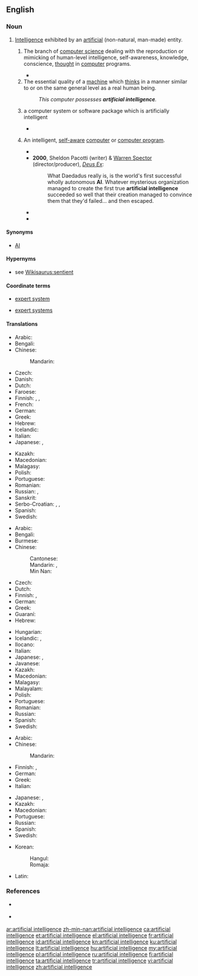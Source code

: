 ==English==
{{wikipedia}}

===Noun===
{{en-noun|head=[[artificial]] [[intelligence]]}}

# [[intelligence|Intelligence]] exhibited by an [[artificial]] (non-natural, man-made) entity.
## {{context|artificial intelligence|lang=en}} The branch of [[computer science]] dealing with the reproduction or mimicking of human-level intelligence, self-awareness, knowledge, conscience, [[thought]] in [[computer]] programs.
##* {{quote-book
|year=1988
|first=Marvin
|last=Minsky
|authorlink=Marvin Minsky
|title=The Society of Mind
|passage=Research in the modern science of '''Artificial Intelligence''' started only in the 1950's, stimulated by the invention of modern computers. This inspired a flood of new ideas about how machines could do what only minds had done previously.
}}
## The essential quality of a [[machine]] which [[think]]s in a manner similar to or on the same general level as a real human being.
##: ''This computer possesses '''artificial intelligence'''.''
## {{context|computing|lang=en}} a computer system or software package which is artificially intelligent
##* {{quote-news
|date=2013-03-19
|author=
|title=Sniper: Ghost Warrior 2 review – scope for improvement
|newspaper=The Metro (UK)
|url=http://metro.co.uk/2013/03/19/sniper-ghost-warrior-2-review-scope-for-improvement-3548339/
|passage=The original Sniper: Ghost Warrior was a surprise hit when it was released in 2010. A surprise because it seemed an unequivocally awful game, with half broken graphics and '''artificial intelligence''', a tediously linear story campaign, and an undernourished multiplayer mode.
}}
## {{context|chiefly|science fiction|lang=en}} An intelligent, [[self-aware]] [[computer]] or [[computer program]].
##* {{quote-book
|year=1973
|first=Gardner
|last=Dozois
|authorlink=Gardner Dozois
|title=Chains of the Sea
|section=Chains of the Sea
|page=83
|isbn=9780840763143
|passage=While the humans scurried in confusion, the '''Artificial Intelligence''' (AI) created by MIT/Bell Labs linked itself into the network of high-speed, twentieth generation computers placed at its disposal by a Red Alert Priority, evaluated data thoughtfully for a minute and a half and then proceeded to get in touch with its opposite number in the Russian Republics.
}}
##* '''2000''', Sheldon Pacotti (writer) & [[wikipedia:Warren Spector|Warren Spector]] (director/producer), ''[[wikipedia:Deus Ex|Deus Ex]]'':
##*: What Daedadus really is, is the world's first successful wholly autonomous '''AI'''. Whatever mysterious organization managed to create the first true '''artificial intelligence''' succeeded so well that their creation managed to convince them that they'd failed... and then escaped.
##* {{quote-video
|year=2001
|date=January 15
|people=[[wikipedia:Walter Jon Williams|Walter Jon Williams]] (screenwriter)
|title=All Great Neptune's Ocean
|series=Andromeda
|season=1
|number=10
|passage=Dylan Hunt: "This is Captain Dylan Hunt of the High Guard. Investigation has shown that an '''Artificial Intelligence''' was involved in the tragic death of your President. In such a case, Commonwealth law demands that the AI's personality be completely erased."
}}
##* {{quote-book
|year=2009
|title=Terminator and Philosophy: I'll Be Back, Therefore I Am
|first=Josh
|last=Weisberg
|chapter=It Stands to Reason: Skynet and Self-preservation
|isbn=9780470447987
|passage=Also remember that Skynet's an '''artificial ''intelligence'''''. Intelligence, for our purpose, means being able to use reason in order to achieve your goals.
}}

====Synonyms====
* [[AI]]

====Hypernyms====
* {{sense|self-aware computer}} see [[Wikisaurus:sentient]]

====Coordinate terms====
* {{sense|deployed product}} [[expert system]]
* {{sense|subbranch of computer science}} [[expert systems]]

====Translations====
{{trans-top|intelligence exhibited by an artificial entity}}
* Arabic: {{t|ar|ذَكَاء اِصْطِنَاعِيّ|m}}
* Bengali: {{t|bn|কৃত্রিম বুদ্ধিমত্তা|tr=kritrim buddhimôtta|sc=Beng}}
* Chinese:
*: Mandarin: {{t+|cmn|人工智能|tr=réngōng zhìnéng|sc=Hani}}
* Czech: {{t|cs|umělá inteligence|f}}
* Danish: {{t|da|kunstig intelligens|c}}
* Dutch: {{t|nl|kunstmatige intelligentie|f}}
* Faroese: {{t|fo|gjørt vit|n}}
* Finnish: {{t+|fi|keinoäly}}, {{t+|fi|tekoäly}}, {{t+|fi|äly}}
* French: {{t+|fr|intelligence artificielle|f}}
* German: {{t|de|künstliche Intelligenz}}
* Greek: {{t+|el|τεχνητή νοημοσύνη|f}}
* Hebrew: {{t+|he|אינטליגנציה מלאכותית|f|tr=inteligentsyah melakhutit|sc=Hebr}}
* Icelandic: {{t|is|gervigreind|f}}
* Italian: {{t+|it|intelligenza artificiale}}
* Japanese: {{t|ja|人工知能|tr=じんこうちのう, jinkō chinō}}, {{t|ja|アーティフィシャルインテリジェンス|tr=ātifisharuinterijensu}}
{{trans-mid}}
* Kazakh: {{t|kk|жасанды интеллект|sc=Cyrl}}
* Macedonian: {{t|mk|вештачка интелигенција|f}}
* Malagasy: {{t+|mg|haranita-tsaina voatrolombelona}}
* Polish: {{t|pl|sztuczna inteligencja|f}}
* Portuguese: {{t+|pt|inteligência artificial|f}}
* Romanian: {{t+|ro|inteligență artificială|f}}
* Russian: {{t|ru|иску́сственный интелле́кт|m}}, {{t+|ru|ИИ́|m}}
* Sanskrit: {{t|sa|कृत्रिम बुद्धिमता|f|tr=kritrima buddhimatā|sc=Deva}}
* Serbo-Croatian: {{t|sh|umetna inteligencija}}, {{t|sh|umjetna inteligencija}}, {{t|sh|veštačka inteligencija}}
* Spanish: {{t+|es|inteligencia artificial}}
* Swedish: {{t|sv|artificiell intelligens|c}}
{{trans-bottom}}

{{trans-top|branch of computer science}}
* Arabic: {{t|ar|ذَكَاء اِصْطِنَاعِيّ|m}}
* Bengali: {{t|bn|কৃত্রিম বুদ্ধিমত্তা|sc=Beng}}
* Burmese: {{t|my|ဉာဏ်တု|tr=nyantu|sc=Mymr}}
* Chinese:
*: Cantonese: {{t|yue|人工智能|tr=jan4 gung1 zi3 nang4|sc=Hani}}
*: Mandarin: {{t+|cmn|人工智能|tr=réngōng zhìnéng|sc=Hani}}, {{t+|cmn|人工智慧|tr=réngōng zhìhuì|sc=Hani}}
*: Min Nan: {{t|nan|人工智能|tr=jîn-kang tì-lêng, lîn-kang tì-lêng|sc=Hani}}
* Czech: {{t|cs|umělá inteligence|f}}
* Dutch: {{t|nl|kunstmatige intelligentie|f}}
* Finnish: {{t+|fi|keinoäly}}, {{t+|fi|tekoäly}}
* German: {{t|de|künstliche Intelligenz}}
* Greek: {{t+|el|τεχνητή νοημοσύνη|f}}
* Guaraní: {{t|gn|ava japopyre arandu}}
* Hebrew: {{t+|he|בִּינָה מְלָאכוּתִית|f|tr=biná melakhutít|sc=Hebr}}
{{trans-mid}}
* Hungarian: {{t+|hu|mesterséges intelligencia}}
* Icelandic: {{t|is|gervigreind|f}}, {{t|is|gervigreindarfræði|f}}
* Ilocano: {{t|ilo|parbo a saririt}}
* Italian: {{t+|it|intelligenza artificiale}}
* Japanese: {{t|ja|人工知能|tr=じんこうちのう, jinkō chinō}}, {{t|ja|アーティフィシャルインテリジェンス|tr=ātifisharuinterijensu}}
* Javanese: {{t|jv|ꦏꦕꦼꦂꦝꦱꦤ꧀​ꦒꦮꦺꦪꦤ꧀|tr=kacerdhasan gawéyan}}
* Kazakh: {{t|kk|жасанды интеллект|sc=Cyrl}}
* Macedonian: {{t|mk|вештачка интелигенција|f}}
* Malagasy: {{t+|mg|haranita-tsaina voatrolombelona}}
* Malayalam: {{t|ml|കൃത്രിമബുദ്ധി|sc=Mlym}}
* Polish: {{t|pl|sztuczna inteligencja|f}}
* Portuguese: {{t+|pt|inteligência artificial|f}}
* Romanian: {{t+|ro|inteligență artificială}}
* Russian: {{t|ru|иску́сственный интелле́кт|m}}
* Spanish: {{t+|es|inteligencia artificial}}
* Swedish: {{t|sv|artificiell intelligens|c}}
{{trans-bottom}}

{{trans-top|quality of a machine}}
* Arabic: {{t|ar|ذَكَاء اِصْطِنَاعِيّ|m}}
* Chinese:
*: Mandarin: {{t+|cmn|人工智能|tr=réngōng zhìnéng|sc=Hani}}
* Finnish: {{t+|fi|keinoäly}}, {{t+|fi|tekoäly}}
* German: {{t|de|künstliche Intelligenz}}
* Greek: {{t+|el|τεχνητή νοημοσύνη|f}}
* Italian: {{t+|it|intelligenza artificiale}}
{{trans-mid}}
* Japanese: {{t|ja|人工知能|tr=じんこうちのう, jinkō chinō}}, {{t|ja|アーティフィシャルインテリジェンス|tr=ātifisharuinterijensu}}
* Kazakh: {{t|kk|жасанды интеллект|sc=Cyrl}}
* Macedonian: {{t|mk|вештачка интелигенција|f}}
* Portuguese: {{t+|pt|inteligência artificial|f}}
* Russian: {{t|ru|иску́сственный интелле́кт|m}}
* Spanish: {{t+|es|inteligencia artificial|f}}
* Swedish: {{t|sv|artificiell intelligens|c}}
{{trans-bottom}}

{{checktrans-top|translations to be checked}}
* Korean:
*: Hangul: {{t|ko|인공 지능}}
*: Romaja: {{t|ko|ingong jineung}}
* Latin: {{t-check|la|intelligentia artificialis|f}}
{{trans-bottom}}

===References===
* {{sense|self-aware computer}} {{R:Brave New Words|10}}
* {{sense|self-aware computer}} {{R:OED SF|440|artificial intelligence n.}}

[[ar:artificial intelligence]]
[[zh-min-nan:artificial intelligence]]
[[ca:artificial intelligence]]
[[et:artificial intelligence]]
[[el:artificial intelligence]]
[[fr:artificial intelligence]]
[[id:artificial intelligence]]
[[kn:artificial intelligence]]
[[ku:artificial intelligence]]
[[lt:artificial intelligence]]
[[hu:artificial intelligence]]
[[my:artificial intelligence]]
[[pl:artificial intelligence]]
[[ru:artificial intelligence]]
[[fi:artificial intelligence]]
[[ta:artificial intelligence]]
[[tr:artificial intelligence]]
[[vi:artificial intelligence]]
[[zh:artificial intelligence]]